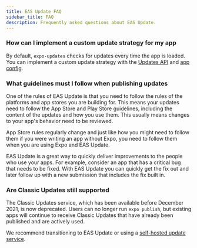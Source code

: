 ```yaml
---
title: EAS Update FAQ
sidebar_title: FAQ
description: Frequently asked questions about EAS Update.
---
```


### How can I implement a custom update strategy for my app

By default, `expo-updates` checks for updates every time the app is loaded. You can implement a custom update strategy with the [Updates API](/versions/latest/sdk/updates) and [app config](/versions/latest/config/app/#updates).

### What guidelines must I follow when publishing updates

One of the rules of EAS Update is that you need to follow the rules of the platforms and app stores you are building for. This means your updates need to follow the App Store and Play Store guidelines, including the content of the updates and how you use them. This usually means changes to your app's behavior need to be reviewed.

App Store rules regularly change and just like how you might need to follow them if you were writing an app without Expo, you need to follow them when you are using Expo and EAS Update.

EAS Update is a great way to quickly deliver improvements to the people who use your apps. For example, consider an app that has a critical bug that needs to be fixed. With EAS Update you can quickly get the fix out and later follow up with a new submission that includes the fix built in.

### Are Classic Updates still supported

The Classic Updates service, which has been available before December 2021, is now deprecated. Users can no longer run `expo publish`, but existing apps will continue to receive Classic Updates that have already been published and are actively used.

We recommend transitioning to EAS Update or using a [self-hosted update service](/eas-update/custom-updates-server).
